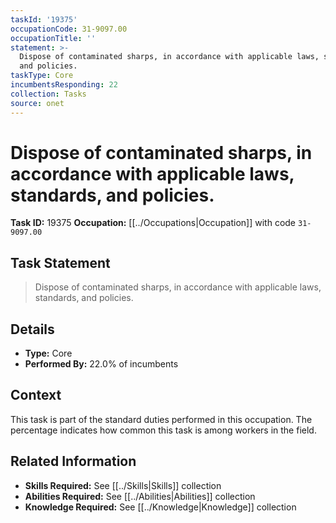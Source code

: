 ```yaml
---
taskId: '19375'
occupationCode: 31-9097.00
occupationTitle: ''
statement: >-
  Dispose of contaminated sharps, in accordance with applicable laws, standards,
  and policies.
taskType: Core
incumbentsResponding: 22
collection: Tasks
source: onet
---
```

# Dispose of contaminated sharps, in accordance with applicable laws, standards, and policies.

**Task ID:** 19375
**Occupation:** [[../Occupations|Occupation]] with code `31-9097.00`

## Task Statement

> Dispose of contaminated sharps, in accordance with applicable laws, standards, and policies.

## Details

- **Type:** Core
- **Performed By:** 22.0% of incumbents

## Context

This task is part of the standard duties performed in this occupation. The percentage indicates how common this task is among workers in the field.

## Related Information

- **Skills Required:** See [[../Skills|Skills]] collection
- **Abilities Required:** See [[../Abilities|Abilities]] collection
- **Knowledge Required:** See [[../Knowledge|Knowledge]] collection
